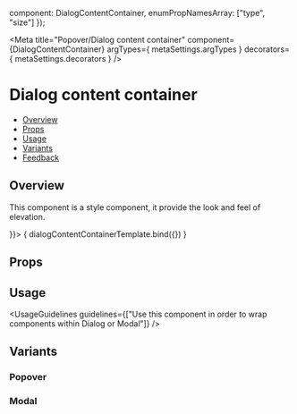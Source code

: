 
  component: DialogContentContainer,
  enumPropNamesArray: ["type", "size"]
});

<Meta
  title="Popover/Dialog content container"
  component={DialogContentContainer}
  argTypes={ metaSettings.argTypes }
  decorators={ metaSettings.decorators }
/>

<!--- Component template -->


<!--- Component documentation -->

# Dialog content container

- [Overview](#overview)
- [Props](#props)
- [Usage](#usage)
- [Variants](#variants)
- [Feedback](#feedback)

## Overview

This component is a style component, it provide the look and feel of elevation.

<Canvas>
  <Story name="Overview" args={{ children: <DialogContentContainerExample /> }}>
    { dialogContentContainerTemplate.bind({}) }
  </Story>
</Canvas>

## Props

<ArgsTable of={DialogContentContainer} />

## Usage

<UsageGuidelines guidelines={["Use this component in order to wrap components within Dialog or Modal"]} />

## Variants

### Popover

<Canvas>
  <Story name="Popover">
    <DialogContentContainer type={DialogContentContainer.types.POPOVER}>
      <DialogContentContainerExample />
    </DialogContentContainer>
  </Story>
</Canvas>

### Modal

<Canvas>
  <Story name="Modal">
    <DialogContentContainer type={DialogContentContainer.types.MODAL}>
      <DialogContentContainerExample />
    </DialogContentContainer>
  </Story>
</Canvas>

